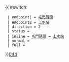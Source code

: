 {{ #switch: {{{format|}}}
  | endpoint1 = [[屯門碼頭]]
  | endpoint2 = [[上水巴士總站|上水站]]
  | direction = 2
  | status = 
  | inline = [[屯門碼頭]] ↔ [[上水巴士總站|上水站]]
  | normal =
  | full =
}}<noinclude>[[category:新界專線小巴路線模板|044]]</noinclude>